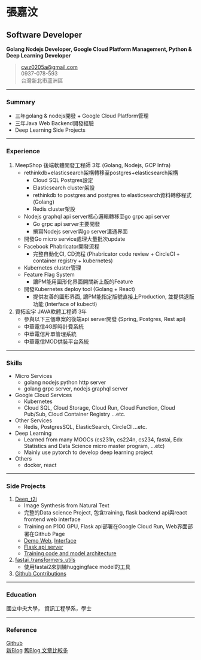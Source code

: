 # 張嘉汶
## Software Developer
**Golang Nodejs Developer, Google Cloud Platform Management, Python & Deep Learning Developer**
> [cwz0205a@gmail.com](mailto:cwz0205a@gmail.com)  
> 0937-078-593  
> 台灣新北市蘆洲區  

-----

### Summary
* 三年golang & nodejs開發 + Google Cloud Platform管理
* 三年Java Web Backend開發經驗
* Deep Learning Side Projects

-----

### Experience
1. MeepShop 後端軟體開發工程師 3年 (Golang, Nodejs, GCP Infra)
    + rethinkdb+elasticsearch架構轉移至postgres+elasticsearch架構
        - Cloud SQL Postgres設定
        - Elasticsearch cluster架設
        - rethinkdb to postgres and postgres to elasticsearch資料轉移程式 (Golang)
        - Redis cluster架設
    + Nodejs graphql api server核心邏輯轉移至go grpc api server
        - Go grpc api server主要開發
        - 撰寫Nodejs server與go server溝通界面
    + 開發Go micro service處理大量批次update
    + Facebook Phabricator開發流程
        - 完整自動化CI, CD流程 (Phabricator code review + CircleCI + container registry + kubernetes)
    + Kubernetes cluster管理
    + Feature Flag System
        - 讓PM能用圖形化界面開關新上版的Feature
    + 開發Kubernetes deploy tool (Golang + React)
        - 提供友善的圖形界面, 讓PM能指定版號直接上Production, 並提供退版功能 (Interface of kubectl)
2. 資拓宏宇 JAVA軟體工程師 3年
    + 參與以下三個專案的後端api server開發 (Spring, Postgres, Rest api)
    + 中華電信4G即時計費系統
    + 中華電信片單管理系統
    + 中華電信MOD供裝平台系統

-----

### Skills
* Micro Services
    + golang nodejs python http server
    + golang grpc server, nodejs graphql server
* Google Cloud Services
    + Kubernetes
    + Cloud SQL, Cloud Storage, Cloud Run, Cloud Function, Cloud Pub/Sub, Cloud Container Registry ...etc.
* Other Services
    + Redis, PostgresSQL, ElasticSearch, CircleCI ...etc.
* Deep Learning
    + Learned from many MOOCs (cs231n, cs224n, cs234, fastai, Edx Statistics and Data Science micro master program, ...etc)
    + Mainly use pytorch to develop deep learning project
* Others
    + docker, react

-----

### Side Projects
1. [Deep_t2i](https://github.com/cwza/deep_t2i)
    * Image Synthesis from Natural Text
    * 完整的Data science Project, 包含training, flask backend api與react frontend web interface
    * Training on P100 GPU, Flask api部署在Google Cloud Run, Web界面部署在Github Page
    * [Demo Web](https://github.com/cwza/deep_t2i_web), [Interface](https://cwza.github.io/deep_t2i_web/)
    * [Flask api server](https://github.com/cwza/deep_t2i/tree/master/server)
    * [Training code and model architecture](https://github.com/cwza/deep_t2i)
2. [fastai_transformers_utils](https://github.com/cwza/fastai_transformers_utils)
    * 使用fastai2來訓練huggingface model的工具
3. [Github Contributions](https://cwza.github.io/gatsby_blog/github_contribution)

-----

### Education
國立中央大學， 資訊工程學系，學士

-----

### Reference
[Github](https://github.com/cwza)  
[新Blog](https://gatsby-blog.cwza.vercel.app) 
[舊Blog 文章比較多](https://cwza.github.io/my_blog/)  
